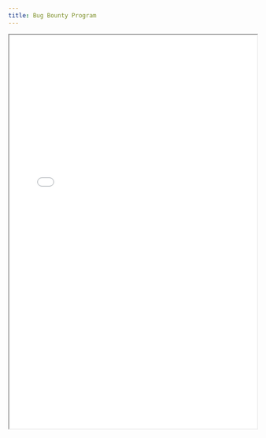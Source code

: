 ```yaml
---
title: Bug Bounty Program
---
```


<iframe
  src="/files/compliance/transparency/Bug_Bounty_Program.pdf"
  width="100%"
  height="800px"
  style={{ border: '1px solid #ccc', borderRadius: '8px' }}
  title="Bug Bounty Program"
/>